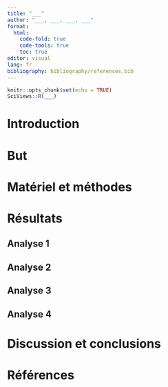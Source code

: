 ```yaml
---
title: "___"
author: "___, ___, ___, ___"
format:
  html:
    code-fold: true
    code-tools: true
    toc: true
editor: visual
lang: fr
bibliography: bibliography/references.bib
---
```


```r
knitr::opts_chunk$set(echo = TRUE)
SciViews::R(___)
```

<!---% Ce document doit être une synthèse de votre carnet de notes. Il ne peut y faire référence et doit être compréhensible tel quel. -->

# Introduction

<!--% Votre introduction va se baser sur le résumé bibliographique que vous avez réalisé dans `doubs_biblio.qmd` durant la première phase de ce projet, mais il ne peut pas en être un copier-coller. Rédigez une introduction de trois à cinq paragraphes qui introduit votre étude et ne reprend que de ce qui est pertinent ici. -->

# But

<!--% Explicitez le but de l'étude dans cette section en une ou deux phrases. -->

# Matériel et méthodes

<!--% La section matériel et méthodes doit comprendre une première partie qui présente le lieu d'étude et la façon dont les données ont été collectées (appuyez-vous sur la bibliographique mise à disposition). Une seconde partie présentera les outils statistiques et logiciels utilisés (pensez à citer vos logiciels complètement, c'est-à-dire leur nom et leur numéro de version). Attention : R et RStudio sont deux logiciels différents. Les calculs sont réalisés dans R. -->

# Résultats

<!--% Présentez ici quatre analyses multivariées issues de votre bloc-notes `doubs_notebook.qmd` (une par étudiant). Vous devez sélectionner celles qui vous paraissent les plus pertinentes dans le contexte de votre étude. L'interprétation de ces quatre analyses fera ici l'objet d'un remaniement du texte pour former une section résultats qui se lit de manière fluide et continue. -->

## Analyse 1

<!--% Code nécessaire pour générer l'analyse indépendamment des autres documents + interprétation et justification du choix en 3 à 5 phrases (étudiant 1 - ne modifiez pas le titre !). -->

## Analyse 2

<!--% Code nécessaire pour générer l'analyse indépendamment des autres documents + interprétation et justification du choix en 3 à 5 phrases (étudiant 2 - ne modifiez pas le titre !). -->

## Analyse 3

<!--% Code nécessaire pour générer l'analyse indépendamment des autres documents + interprétation et justification du choix en 3 à 5 phrases (étudiant 3 - ne modifiez pas le titre !). -->

## Analyse 4

<!--% Code nécessaire pour générer l'analyse indépendamment des autres documents + interprétation et justification du choix en 3 à 5 phrases (étudiant 4 - ne modifiez pas le titre !). -->

# Discussion et conclusions

<!--% Discutez vos résultats et remettez-les dans le contexte de la bibliographie. Concluez enfin ce projet en répondant à la question posée dans le but du travail et en montrant les progrès réalisés ou non depuis pour maîtriser les pollutions et les déchets dans la rivière (vous pouvez ici citer de nouvelles références bibliographiques, voyez par exemple ici: https://www.estrepublicain.fr/environnement/2021/05/11/pollution-et-poissons-morts-le-comte-tue-nos-rivieres ; cette référence est déjà encodée dans le fichier `bibliography/references.bib`). Cette section ne peut pas dépasser 5 ou 6 paragraphes : restez concis. -->

# Références

<!--% N'indiquez rien ci-dessous. Vos références bibliographiques y seront insérées (vous devez les citer avec le balisage Markdown adéquat dans le texte ci-dessus pour cela). -->
